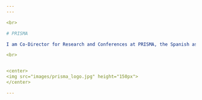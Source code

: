 ---
---

<br>

# PRISMA

I am Co-Director for Research and Conferences at PRISMA, the Spanish association for LGBTIQA+ people in Science, Technology and Innovation. Our goals are to make science more diverse, help our members in concrete situations of need and increase the visibility of queer persons in Science, Technology and Innovation. More info on our website: [www.prismaciencia.org](www.prismaciencia.org).

<br>


<center>
<img src="images/prisma_logo.jpg" height="150px">
</center>

---

